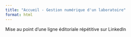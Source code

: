 ```yaml
---
title: "Accueil - Gestion numérique d'un laboratoire"
format: html
---
```


Mise au point d'une ligne éditoriale répétitive sur LinkedIn